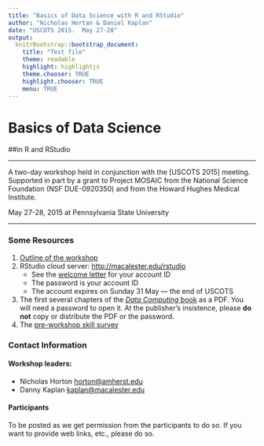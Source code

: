 ```yaml
---
title: "Basics of Data Science with R and RStudio"
author: "Nicholas Hortan & Daniel Kaplan"
date: "USCOTS 2015.  May 27-28"
output:
  knitrBootstrap::bootstrap_document:
    title: "Test file"
    theme: readable
    highlight: highlightjs
    theme.chooser: TRUE
    highlight.chooser: TRUE
    menu: TRUE
---
```


# Basics of Data Science 
##in R and RStudio

-------------

A two-day workshop held in conjunction with the [USCOTS 2015] meeting. Supported in part by a grant to Project MOSAIC from the National Science Foundation (NSF DUE-0920350) and from the Howard Hughes Medical Institute.

May 27-28, 2015 at Pennsylvania State University

-------------

### Some Resources

1. [Outline of the workshop](Schedule/schedule.html)
2. RStudio cloud server: <http://macalester.edu/rstudio>
    * See the [welcome letter](welcome.html) for your account ID
    * The password is your account ID
    * The account expires on Sunday 31 May --- the end of USCOTS
3. The first several chapters of the [*Data Computing* book](https://www.dropbox.com/s/ox1ebhgjwbqo6q5/DataComputingChapters.pdf?dl=0) as a PDF. You will need a password to open it. At the publisher's insistence, please **do not** copy or distribute the PDF or the password.
4. The [pre-workshop skill survey](https://docs.google.com/forms/d/1zQBF_3PIs7OHLn9srhr5odgqL0p9yxsi8OjnmqRk43k/viewform)


### Contact Information

#### Workshop leaders:
    
* Nicholas Horton <horton@amherst.edu>
* Danny Kaplan <kaplan@macalester.edu>
    
#### Participants

To be posted as we get permission from the participants to do so.  If you want to provide web links, etc., please do so.

